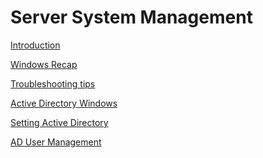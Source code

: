 = Server System Management = 

[[SSMLecture0|Introduction]]

[[SSMLecture1|Windows Recap]]

[[SSMLecture1.2|Troubleshooting tips]]

[[SSMLecture2|Active Directory Windows]]

[[SSMWindowsLab3|Setting Active Directory]]

[[SSMWindowsLecture3|AD User Management]]
